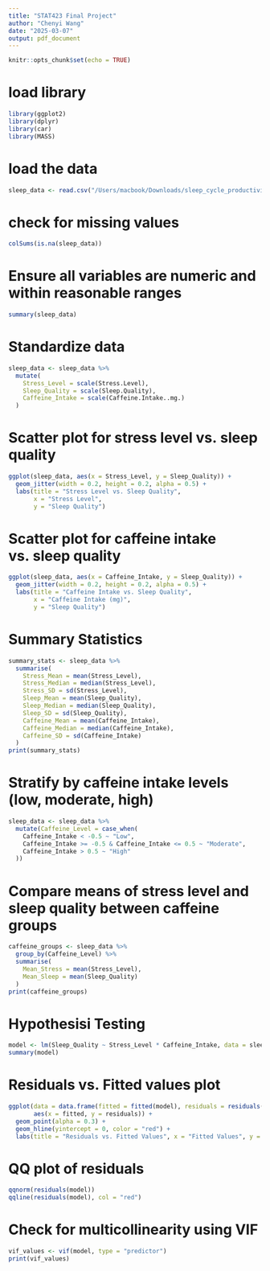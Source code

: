 ```yaml
---
title: "STAT423 Final Project"
author: "Chenyi Wang"
date: "2025-03-07"
output: pdf_document
---
```


```r
knitr::opts_chunk$set(echo = TRUE)
```
# load library
```r
library(ggplot2)
library(dplyr)
library(car)
library(MASS)
```

# load the data
```r
sleep_data <- read.csv("/Users/macbook/Downloads/sleep_cycle_productivity.csv")
```

# check for missing values
```r
colSums(is.na(sleep_data))
```
# Ensure all variables are numeric and within reasonable ranges
```r
summary(sleep_data)
```
# Standardize data
```r
sleep_data <- sleep_data %>%
  mutate(
    Stress_Level = scale(Stress.Level),
    Sleep_Quality = scale(Sleep.Quality),
    Caffeine_Intake = scale(Caffeine.Intake..mg.)
  )
```

# Scatter plot for stress level vs. sleep quality
```r
ggplot(sleep_data, aes(x = Stress_Level, y = Sleep_Quality)) +
  geom_jitter(width = 0.2, height = 0.2, alpha = 0.5) +
  labs(title = "Stress Level vs. Sleep Quality", 
       x = "Stress Level", 
       y = "Sleep Quality")
```

# Scatter plot for caffeine intake vs. sleep quality
```r
ggplot(sleep_data, aes(x = Caffeine_Intake, y = Sleep_Quality)) +
  geom_jitter(width = 0.2, height = 0.2, alpha = 0.5) +
  labs(title = "Caffeine Intake vs. Sleep Quality",
       x = "Caffeine Intake (mg)",
       y = "Sleep Quality")
```
# Summary Statistics
```r
summary_stats <- sleep_data %>%
  summarise(
    Stress_Mean = mean(Stress_Level),
    Stress_Median = median(Stress_Level),
    Stress_SD = sd(Stress_Level),
    Sleep_Mean = mean(Sleep_Quality),
    Sleep_Median = median(Sleep_Quality),
    Sleep_SD = sd(Sleep_Quality),
    Caffeine_Mean = mean(Caffeine_Intake),
    Caffeine_Median = median(Caffeine_Intake),
    Caffeine_SD = sd(Caffeine_Intake)
  )
print(summary_stats)
```
# Stratify by caffeine intake levels (low, moderate, high)
```r
sleep_data <- sleep_data %>%
  mutate(Caffeine_Level = case_when(
    Caffeine_Intake < -0.5 ~ "Low",
    Caffeine_Intake >= -0.5 & Caffeine_Intake <= 0.5 ~ "Moderate",
    Caffeine_Intake > 0.5 ~ "High"
  ))
```
# Compare means of stress level and sleep quality between caffeine groups
```r
caffeine_groups <- sleep_data %>%
  group_by(Caffeine_Level) %>%
  summarise(
    Mean_Stress = mean(Stress_Level),
    Mean_Sleep = mean(Sleep_Quality)
  )
print(caffeine_groups)
```

# Hypothesisi Testing
```r
model <- lm(Sleep_Quality ~ Stress_Level * Caffeine_Intake, data = sleep_data)
summary(model)
```
# Residuals vs. Fitted values plot
```r
ggplot(data = data.frame(fitted = fitted(model), residuals = residuals(model)), 
       aes(x = fitted, y = residuals)) +
  geom_point(alpha = 0.3) +
  geom_hline(yintercept = 0, color = "red") +
  labs(title = "Residuals vs. Fitted Values", x = "Fitted Values", y = "Residuals") 
```
# QQ plot of residuals
```r
qqnorm(residuals(model))
qqline(residuals(model), col = "red")
```
# Check for multicollinearity using VIF
```r
vif_values <- vif(model, type = "predictor")
print(vif_values)
```


